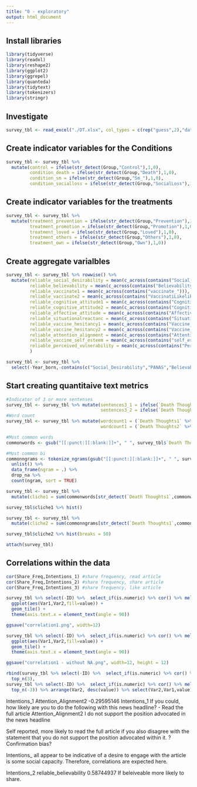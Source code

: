 ```yaml
---
title: "0 - exploratory"
output: html_document
---
```


## Install libraries

```r
library(tidyverse)
library(readxl)
library(reshape2)
library(ggplot2)
library(ggrepel)
library(quanteda)
library(tidytext)
library(tokenizers)
library(stringr)
```

## Investigate

```r
survey_tbl <- read_excel("./DT.xlsx", col_types = c(rep("guess",2),"date",rep("guess",119)))
```

## Create indicator variables for the Conditions 

```r
survey_tbl <- survey_tbl %>% 
  mutate(control = ifelse(str_detect(Group,"Control"),1,0),
         condition_death = ifelse(str_detect(Group,"Death"),1,0),
         condition_sm = ifelse(str_detect(Group,"Sm_"),1,0),
         condition_socialloss = ifelse(str_detect(Group,"SocialLoss"),1,0))
```

## Create indicator variables for the treatments

```r
survey_tbl <- survey_tbl %>% 
  mutate(treatment_prevention = ifelse(str_detect(Group,"Prevention"),1,0),
         treatment_promotion = ifelse(str_detect(Group,"Promotion"),1,0),
         treatment_loved = ifelse(str_detect(Group,"Loved"),1,0),
         treatment_others = ifelse(str_detect(Group,"Others"),1,0),
         treatment_own = ifelse(str_detect(Group,"Own"),1,0))
```

## Create aggregate varialbles

```r
survey_tbl <- survey_tbl %>% rowwise() %>%
  mutate(reliable_social_desirability = mean(c_across(contains("Social_Desirability"))),
         reliable_believability = mean(c_across(contains("Believability_"))),
         reliable_vaccinate1 = mean(c_across(contains("vaccinate_"))),
         reliable_vaccinate2 = mean(c_across(contains("VaccinatiLikelihood"))),
         reliable_cognitive_attitude1 = mean(c_across(contains("Cognitive_Attitude1_"))),
         reliable_cognitive_attitude2 = mean(c_across(contains("Cognitive_Attitude2_"))),
         reliable_affective_attitude = mean(c_across(contains("Affective_Attitude"))),
         reliable_situationalreactanc = mean(c_across(contains("Situationalreactanc"))),
         reliable_vaccine_hesitancy1 = mean(c_across(contains("Vaccine_hesitancy1_"))),
         reliable_vaccine_hesitancy2 = mean(c_across(contains("Vaccine_hesitancy2_"))),
         reliable_attention_alignment = mean(c_across(contains("Attention_Alignment1"))),
         reliable_vaccine_self_esteem = mean(c_across(contains("self_esteem_"))),
         reliable_perceived_vulnerability = mean(c_across(contains("Perci_Vulnerability4"))),
         )

survey_tbl <- survey_tbl %>%
  select(-Year_born,-contains(c("Social_Desirability","PANAS","Believability_","vaccinate_","VaccinatiLikelihood","Cognitive_Attitude1_","Cognitive_Attitude2_","Affective_Attitude","Situationalreactanc","Vaccine_hesitancy1_","Vaccine_hesitancy2_","Attention_Alignment1","self_esteem_","Perci_Vulnerability4")))
```

## Start creating quantitaive text metrics

```r
#Indicator of 3 or more sentenses
survey_tbl <- survey_tbl %>% mutate(sentences3_1 = ifelse(`Death Thoughts1` %>% str_split('[.!?]') %>% sapply(length)-1>=3,1,0),
                                    sentences3_2 = ifelse(`Death Thoughts2` %>% str_split('[.!?]') %>% sapply(length)-1>=3,1,0))
#Word count
survey_tbl <- survey_tbl %>% mutate(wordcount1 = (`Death Thoughts1` %>% str_split('\\b') %>% sapply(length)-1)/2,
                                    wordcount1 = (`Death Thoughts2` %>% str_split('\\b') %>% sapply(length)-1)/2)
```

```r
#Most common words
commonwords <- gsub("[[:punct:][:blank:]]+", " ", survey_tbl$`Death Thoughts1`) %>% tokenize_word() %>% unlist() %>% data_frame(word = .) %>% filter(word != " ") %>% count(word, sort=TRUE) 

#Most common bi
commonngrams <- tokenize_ngrams(gsub("[[:punct:][:blank:]]+", " ", survey_tbl$`Death Thoughts1`), n = 2L, n_min = 2L, simplify = TRUE) %>%
  unlist() %>%
  data_frame(ngram = .) %>%
  drop_na %>%
  count(ngram, sort = TRUE) 

survey_tbl <- survey_tbl %>%
  mutate(cliche1 = sum(commonwords[str_detect(`Death Thoughts1`,commonwords$word),"n"])) #mask to find n

survey_tbl$cliche1 %>% hist()
```

```r
survey_tbl <- survey_tbl %>%
  mutate(cliche2 = sum(commonngrams[str_detect(`Death Thoughts1`,commonngrams$ngram),"n"]))

survey_tbl$cliche2 %>% hist(breaks = 50)
```


```r
attach(survey_tbl)
```

## Correlations within the data

```r
cor(Share_Freq,Intentions_1) #share frequency, read article
cor(Share_Freq,Intentions_2) #share frequency, share article
cor(Share_Freq,Intentions_3) #share frequency, like article
```

```r
survey_tbl %>% select(-ID) %>%  select_if(is.numeric) %>% cor() %>% melt() %>% 
  ggplot(aes(Var1,Var2,fill=value)) + 
  geom_tile() +
  theme(axis.text.x = element_text(angle = 90))

ggsave("correlation1.png", width=12)

```

```r
survey_tbl %>% select(-ID) %>%  select_if(is.numeric) %>% cor() %>% melt() %>% drop_na() %>% 
  ggplot(aes(Var1,Var2,fill=value)) + 
  geom_tile() +
  theme(axis.text.x = element_text(angle = 90))

ggsave("correlation1 - without NA.png", width=12, height = 12)
```

```r
rbind(survey_tbl %>% select(-ID) %>%  select_if(is.numeric) %>% cor() %>% melt() %>% filter(Var1 != Var2) %>% group_by(Var2) %>%
  top_n(3),
survey_tbl %>% select(-ID) %>%  select_if(is.numeric) %>% cor() %>% melt() %>% filter(Var1 != Var2) %>% group_by(Var2) %>%
  top_n(-3)) %>% arrange(Var2, desc(value)) %>% select(Var2,Var1,value)
```

Intentions_1	Attention_Alignment2	-0.29595146
Intentions_1	If you could, how likely are you to do the following with this news headline? - Read the full article
Attention_Alignment2	I do not support the position advocated in the news headline


Self reported, more likely to read the full article if you also disagree with the statement that you do not support the position advocated within it.  ?Confirmation bias?

Intentions_ all appear to be indicative of a desire to engage with the article is some social capacity.  Therefore, correlations are expected here.

Intentions_2	reliable_believability	0.58744937
If beleiveable more likely to share.

















